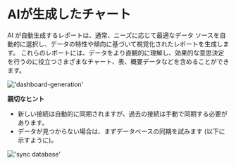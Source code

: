 # AIが生成したチャート

AI が自動生成するレポートは、通常、ニーズに応じて最適なデータ ソースを自動的に選択し、データの特性や傾向に基づいて視覚化されたレポートを生成します。
これらのレポートには、データをより直観的に理解し、効果的な意思決定を行うのに役立つさまざまなチャート、表、概要データなどを含めることができます。

!['dashboard-generation'](/image/dashboard/dashboard-generation.gif)

**親切なヒント**
- 新しい接続は自動的に同期されますが、過去の接続は手動で同期する必要があります。
- データが見つからない場合は、まずデータベースの同期を試みます (以下に示すように)。

!['sync database'](/image/AI-image/sync.png)